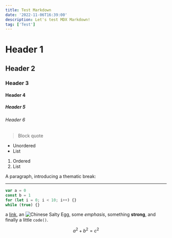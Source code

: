 ```yaml
---
title: Test Markdown
date: '2022-11-06T16:39:00'
description: Let's test MDX Markdown!
tag: ['Test']
---
```


# Header 1

## Header 2

### Header 3

#### Header 4

##### Header 5

###### Header 6

> Block quote

- Unordered
- List

1. Ordered
2. List

A paragraph, introducing a thematic break:

---

```js
var a = 0
const b = 1
for (let i = 0; i < 10; i++) {}
while (true) {}
```

a [link](https://example.com), an ![Chinese Salty Egg](./salty_egg.jpg), some _emphasis_,
something **strong**, and finally a little `code()`.

$$ a^2 + b^2 = c^2 $$
